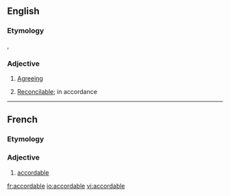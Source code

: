 ==English==

===Etymology===
{{der|en|fro|acordable}}, {{der|en|fr|accordable}}

===Adjective===
{{en-adj}}

# {{lb|en|obsolete}} [[agreeing|Agreeing]]
#: {{rfquotek|Geoffrey Chaucer}}
# {{lb|en|obsolete}} [[reconcilable|Reconcilable]]; in accordance

----

==French==

===Etymology===
{{suffix|accorder|able|lang=fr}}

===Adjective===
{{fr-adj}}

# [[#English|accordable]]

[[fr:accordable]]
[[io:accordable]]
[[vi:accordable]]